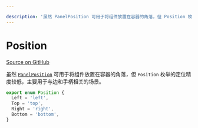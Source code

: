 ```yaml
---

description: '虽然 PanelPosition 可用于将组件放置在容器的角落，但 Position 枚举的定位精度较低，主要用于与边和手柄相关的场景。'
---
```


# Position

[Source on GitHub](https://github.com/xyflow/xyflow/blob/main/packages/system/src/types/utils.ts/#L1)

虽然 [`PanelPosition`](/api-reference/types/panel-position) 可用于将组件放置在容器的角落，但 `Position` 枚举的定位精度较低，主要用于与边和手柄相关的场景。

```ts
export enum Position {
  Left = 'left',
  Top = 'top',
  Right = 'right',
  Bottom = 'bottom',
}
```